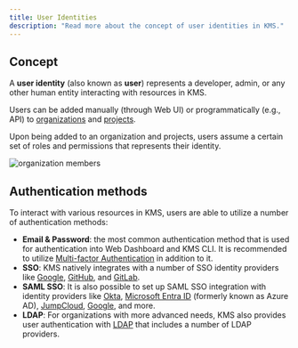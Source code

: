 ```yaml
---
title: User Identities
description: "Read more about the concept of user identities in KMS."
---
```


## Concept

A **user identity** (also known as **user**) represents a developer, admin, or any other human entity interacting with resources in KMS. 

Users can be added manually (through Web UI) or programmatically (e.g., API) to [organizations](../organization) and [projects](../projects). 

Upon being added to an organization and projects, users assume a certain set of roles and permissions that represents their identity. 

![organization members](../../../images/platform/organization/organization-members.png)

## Authentication methods

To interact with various resources in KMS, users are able to utilize a number of authentication methods: 
- **Email & Password**: the most common authentication method that is used for authentication into Web Dashboard and KMS CLI. It is recommended to utilize [Multi-factor Authentication](/documentation/platform/mfa) in addition to it.  
- **SSO**: KMS natively integrates with a number of SSO identity providers like [Google](/documentation/platform/sso/google), [GitHub](/documentation/platform/sso/github), and [GitLab](/documentation/platform/sso/gitlab). 
- **SAML SSO**: It is also possible to set up SAML SSO integration with identity providers like [Okta](/documentation/platform/sso/okta), [Microsoft Entra ID](/documentation/platform/sso/azure) (formerly known as Azure AD), [JumpCloud](/documentation/platform/sso/jumpcloud), [Google](/documentation/platform/sso/google-saml), and more. 
- **LDAP**: For organizations with more advanced needs, KMS also provides user authentication with [LDAP](/documentation/platform/ldap/overview) that includes a number of LDAP providers.
